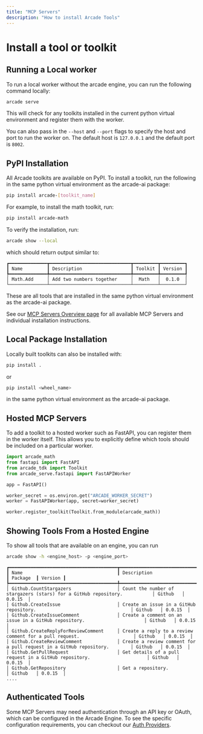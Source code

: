 ```yaml
---
title: "MCP Servers"
description: "How to install Arcade Tools"
---
```


# Install a tool or toolkit

## Running a Local worker

To run a local worker without the arcade engine, you can run the following command locally:

```bash
arcade serve
```

This will check for any toolkits installed in the current python virtual environment and register them with the worker.

You can also pass in the `--host` and `--port` flags to specify the host and port to run the worker on. The default host is `127.0.0.1` and the default port is `8002`.

## PyPI Installation

All Arcade toolkits are available on PyPI. To install a toolkit, run the following in the same python virtual environment as the arcade-ai package:

```bash
pip install arcade-[toolkit_name]
```

For example, to install the math toolkit, run:

```bash
pip install arcade-math
```

To verify the installation, run:

```bash
arcade show --local
```

which should return output similar to:

```
┏━━━━━━━━━━━━━━┳━━━━━━━━━━━━━━━━━━━━━━━━━━━━━━┳━━━━━━━━━┳━━━━━━━━━┓
┃ Name         ┃ Description                  ┃ Toolkit ┃ Version ┃
┡━━━━━━━━━━━━━━╇━━━━━━━━━━━━━━━━━━━━━━━━━━━━━━╇━━━━━━━━━╇━━━━━━━━━┩
│ Math.Add     │ Add two numbers together     │  Math   │  0.1.0  │
└──────────────┴──────────────────────────────┴─────────┴─────────┘
```

These are all tools that are installed in the same python virtual environment as the arcade-ai package.

See our [MCP Servers Overview page](/mcp-servers) for all available MCP Servers and individual installation instructions.

## Local Package Installation

Locally built toolkits can also be installed with:

```python
pip install .
```

or

```python
pip install <wheel_name>
```

in the same python virtual environment as the arcade-ai package.

## Hosted MCP Servers

To add a toolkit to a hosted worker such as FastAPI, you can register them in the worker itself. This allows you to explicitly define which tools should be included on a particular worker.

```python
import arcade_math
from fastapi import FastAPI
from arcade_tdk import Toolkit
from arcade_serve.fastapi import FastAPIWorker

app = FastAPI()

worker_secret = os.environ.get("ARCADE_WORKER_SECRET")
worker = FastAPIWorker(app, secret=worker_secret)

worker.register_toolkit(Toolkit.from_module(arcade_math))
```

## Showing Tools From a Hosted Engine

To show all tools that are available on an engine, you can run

```bash
arcade show -h <engine_host> -p <engine_port>
```

```
┏━━━━━━━━━━━━━━━━━━━━━━━━━━━━━━━━━━━━━━━━┳━━━━━━━━━━━━━━━━━━━━━━━━━━━━━━━━━━━━━━━━━━━━━━━━━━━━━━━━━━━━━━━━━━━━━━━━━━━┳━━━━━━━━━━┳━━━━━━━━━┓
┃ Name                                   ┃ Description                                                               ┃ Package  ┃ Version ┃
┡━━━━━━━━━━━━━━━━━━━━━━━━━━━━━━━━━━━━━━━━╇━━━━━━━━━━━━━━━━━━━━━━━━━━━━━━━━━━━━━━━━━━━━━━━━━━━━━━━━━━━━━━━━━━━━━━━━━━━╇━━━━━━━━━━╇━━━━━━━━━┩
│ Github.CountStargazers                 │ Count the number of stargazers (stars) for a GitHub repository.           │ Github   │ 0.0.15  │
│ Github.CreateIssue                     │ Create an issue in a GitHub repository.                                   │ Github   │ 0.0.15  │
│ Github.CreateIssueComment              │ Create a comment on an issue in a GitHub repository.                      │ Github   │ 0.0.15  │
│ Github.CreateReplyForReviewComment     │ Create a reply to a review comment for a pull request.                    │ Github   │ 0.0.15  │
│ Github.CreateReviewComment             │ Create a review comment for a pull request in a GitHub repository.        │ Github   │ 0.0.15  │
│ Github.GetPullRequest                  │ Get details of a pull request in a GitHub repository.                     │ Github   │ 0.0.15  │
│ Github.GetRepository                   │ Get a repository.                                                         │ Github   │ 0.0.15  │
....
```

## Authenticated Tools

Some MCP Servers may need authentication through an API key or OAuth, which can be configured in the Arcade Engine. To see the specific configuration requirements, you can checkout our [Auth Providers](/home/auth-providers).
